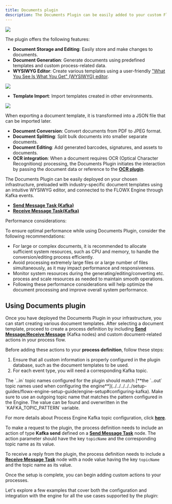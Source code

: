 ```yaml
---
title: Documents plugin
description: The Documents Plugin can be easily added to your custom FlowX.AI deployment to enhance the core platform capabilities with functionality specific to document handling.
---
```


![](https://s3.eu-west-1.amazonaws.com/docx.flowx.ai/platform-deep-dive/doc_plugin_general.png)

The plugin offers the following features:

* **Document Storage and Editing**: Easily store and make changes to documents.
* **Document Generation**: Generate documents using predefined templates and custom process-related data.
* **WYSIWYG Editor**: Create various templates using a user-friendly ["What You See Is What You Get" (WYSIWYG) editor](../../wysiwyg).

![](https://s3.eu-west-1.amazonaws.com/docx.flowx.ai/platform-deep-dive/doc_plugin_wysiwyg.png)
    
* **Template Import**: Import templates created in other environments.

![](https://s3.eu-west-1.amazonaws.com/docx.flowx.ai/platform-deep-dive/doc_plugin_create_import.png)

<Warning>
When exporting a document template, it is transformed into a JSON file that can be imported later.
</Warning>

* **Document Conversion**: Convert documents from PDF to JPEG format.
* **Document Splitting**: Split bulk documents into smaller separate documents.
* **Document Editing**: Add generated barcodes, signatures, and assets to documents.
* **OCR integration**: When a document requires OCR (Optical Character Recognitionq) processing, the Documents Plugin initiates the interaction by passing the document data or reference to the [**OCR plugin**](../ocr-plugin).

The Documents Plugin can be easily deployed on your chosen infrastructure, preloaded with industry-specific document templates using an intuitive WYSIWYG editor, and connected to the FLOWX Engine through Kafka events.

* [**Send Message Task (Kafka)**](../../../../building-blocks/node/message-send-received-task-node#message-send-task)
* [**Receive Message Task(Kafka)**](../../../../building-blocks/node/message-send-received-task-node#message-receive-task)


<Info>
Performance considerations:

To ensure optimal performance while using Documents Plugin, consider the following recommendations:

* For large or complex documents, it is recommended to allocate sufficient system resources, such as CPU and memory, to handle the conversion/editing process efficiently.
* Avoid processing extremely large files or a large number of files simultaneously, as it may impact performance and responsiveness.
* Monitor system resources during the generating/editing/converting etc. process and scale resources as needed to maintain smooth operations.
* Following these performance considerations will help optimize the document processing and improve overall system performance.
</Info>

## Using Documents plugin

Once you have deployed the Documents Plugin in your infrastructure, you can start creating various document templates. After selecting a document template, proceed to create a process definition by including [**Send Message/Receive Message**](../../../../building-blocks/node/message-send-received-task-node) (Kafka nodes) and custom document-related actions in your process flow.

Before adding these actions to your **process definition**, follow these steps:

1. Ensure that all custom information is properly configured in the plugin database, such as the document templates to be used.
2. For each event type, you will need a corresponding Kafka topic.

<Check>
The `..in` topic names configured for the plugin should match [**the `..out` topic  names used when configuring the engine**](../../../../../setup-guides/flowx-engine-setup-guide/engine-setup#configuring-kafka). Make sure to use an outgoing topic name that matches the pattern configured in the Engine. The value can be found and overwritten in the `KAFKA_TOPIC_PATTERN` variable. 

For more details about Process Engine Kafka topic configuration, click [**here**](../../../../../setup-guides/flowx-engine-setup-guide/engine-setup#configuring-kafka).

To make a request to the plugin, the process definition needs to include an action of type **Kafka send** defined on a [**Send Message Task**](../../../../building-blocks/node/message-send-received-task-node#message-send-task) node. The action parameter should have the key `topicName` and the corresponding topic name as its value.

To receive a reply from the plugin, the process definition needs to include a [**Receive Message Task**](../../../../building-blocks/node/message-send-received-task-node#message-receive-task) node with a node value having the key `topicName` and the topic name as its value.
</Check>

Once the setup is complete, you can begin adding custom actions to your processes.

Let's explore a few examples that cover both the configuration and integration with the engine for all the use cases supported by the plugin:


<CardGroup>
  <Card title="Generating documents based on templates" href="generating-from-html-templates" />
  <Card title="Uploading a new document" href="uploading-a-new-document" />
  <Card title="Converting documents to different formats" href="converting-documents-to-different-formats" />
  <Card title="Splitting a document" href="splitting-a-document" />
  <Card title="Deleting a file" href="deleting-a-file" />
  <Card title="Getting URLs to documents" href="getting-urls-to-documents" />
  <Card title="Listing stored documents" href="listing-stored-files" />
</CardGroup>
